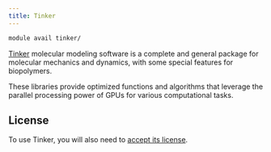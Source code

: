 ```yaml
---
title: Tinker
---
```

```bash
module avail tinker/
```

[Tinker](https://github.com/TinkerTools/tinker) molecular modeling software is a complete and general package for molecular mechanics and dynamics, with some special features for biopolymers.

These libraries provide optimized functions and algorithms that leverage the parallel processing power of GPUs for various computational tasks. 

## License

To use Tinker, you will also need to [accept its license](https://signup.e-infra.cz/allfed/registrar/?vo=meta&group=lic_tinker). 

